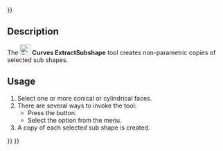 <languages/>
{{UnfinishedDocu{{#translation:}}}}
<translate>

{{Docnav
|[[Curves_GeomInfo|GeomInfo]]
|[[Curves_ParametricSolid|ParametricSolid]]
|[[Curves_Workbench|Curves]]
|IconL=Curves_GeomInfo.svg
|IconR=Curves_ParametricSolid.svg
|IconC=Curves_workbench_icon.svg
}}

{{GuiCommand
|Name=Curves ExtractSubshape
|MenuLocation=Misc. → Extract subshape
|Workbenches=[[Curves_Workbench|Curves]]
}}

==Description==

The [[Image:Curves_ExtractSubshape.svg|24px]] '''Curves ExtractSubshape''' tool creates non-parametric copies of selected sub shapes.

==Usage==

# Select one or more conical or cylindrical faces.
# There are several ways to invoke the tool:
#* Press the {{Button|[[Image:Curves_ExtractSubshape.svg|16px]] [[Curves_ExtractSubshape|Extract subshape]]}} button.
#* Select the {{MenuCommand|Misc. → [[Image:Curves_ExtractSubshape.svg|16px]] Extract subshape}} option from the menu.
# A copy of each selected sub shape is created.


{{Docnav
|[[Curves_GeomInfo|GeomInfo]]
|[[Curves_ParametricSolid|ParametricSolid]]
|[[Curves_Workbench|Curves]]
|IconL=Curves_GeomInfo.svg
|IconR=Curves_ParametricSolid.svg
|IconC=Curves_workbench_icon.svg
}}

</translate>
{{Curves Tools navi{{#translation:}}}}
{{Userdocnavi{{#translation:}}}}